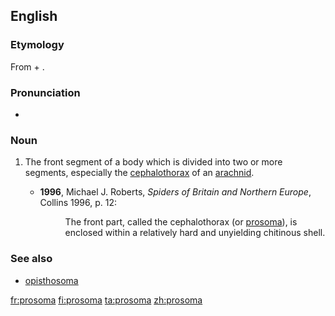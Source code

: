 ==English==
{{wikipedia}}
===Etymology===
From {{term|pro-}} + {{etyl|grc}} {{term|σῶμα||body|sc=polytonic}}.

===Pronunciation===
* {{a|UK}} {{IPA|/pɹəʊˈsəʊmə/}}

===Noun===
{{en-noun|prosomata}}

# {{zoology}} The front segment of a body which is divided into two or more segments, especially the [[cephalothorax]] of an [[arachnid]].
#* '''1996''', Michael J. Roberts, ''Spiders of Britain and Northern Europe'', Collins 1996, p. 12:
#*:The front part, called the cephalothorax (or [[prosoma]]), is enclosed within a relatively hard and unyielding chitinous shell.

===See also===
*[[opisthosoma]]

[[fr:prosoma]]
[[fi:prosoma]]
[[ta:prosoma]]
[[zh:prosoma]]